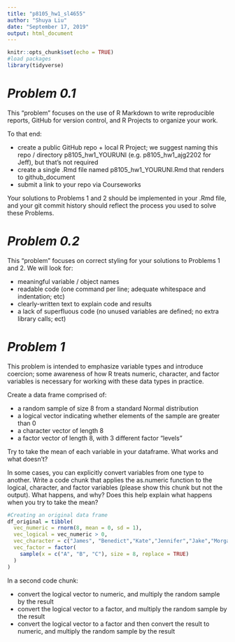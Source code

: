 ```yaml
---
title: "p8105_hw1_sl4655"
author: "Shuya Liu"
date: "September 17, 2019"
output: html_document
---
```


```r
knitr::opts_chunk$set(echo = TRUE)
#load packages
library(tidyverse)
```

# *Problem 0.1*
This “problem” focuses on the use of R Markdown to write reproducible reports, GitHub for version control, and R Projects to organize your work.

To that end:

* create a public GitHub repo + local R Project; we suggest naming this repo / directory p8105_hw1_YOURUNI (e.g. p8105_hw1_ajg2202 for Jeff), but that’s not required
* create a single .Rmd file named p8105_hw1_YOURUNI.Rmd that renders to github_document
* submit a link to your repo via Courseworks

Your solutions to Problems 1 and 2 should be implemented in your .Rmd file, and your git commit history should reflect the process you used to solve these Problems.

# *Problem 0.2*
This “problem” focuses on correct styling for your solutions to Problems 1 and 2. We will look for:

* meaningful variable / object names
* readable code (one command per line; adequate whitespace and indentation; etc)
* clearly-written text to explain code and results
* a lack of superfluous code (no unused variables are defined; no extra library calls; ect)

# *Problem 1*
This problem is intended to emphasize variable types and introduce coercion; some awareness of how R treats numeric, character, and factor variables is necessary for working with these data types in practice.

Create a data frame comprised of:

* a random sample of size 8 from a standard Normal distribution
* a logical vector indicating whether elements of the sample are greater than 0
* a character vector of length 8
* a factor vector of length 8, with 3 different factor “levels”

Try to take the mean of each variable in your dataframe. What works and what doesn’t?

In some cases, you can explicitly convert variables from one type to another. Write a code chunk that applies the as.numeric function to the logical, character, and factor variables (please show this chunk but not the output). What happens, and why? Does this help explain what happens when you try to take the mean?

```r
#Creating an original data frame
df_original = tibble(
  vec_numeric = rnorm(8, mean = 0, sd = 1),
  vec_logical = vec_numeric > 0,
  vec_character = c("James", "Benedict","Kate","Jennifer","Jake","Morgan","Martin","Natalie"),
  vec_factor = factor(
    sample(x = c("A", "B", "C"), size = 8, replace = TRUE)
  )
)
```

In a second code chunk:

* convert the logical vector to numeric, and multiply the random sample by the result
* convert the logical vector to a factor, and multiply the random sample by the result
* convert the logical vector to a factor and then convert the result to numeric, and multiply the random sample by the result

```r
```